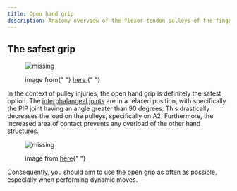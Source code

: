 ```yaml
---
title: Open hand grip
description: Anatomy overview of the flexor tendon pulleys of the finger
---
```



## The safest grip

<figure>
  <img src={Open} alt="missing" />
  <figcaption>
    <p>
      image from{" "}
      <a href="https://www.mapleclinic.ie/bloghome/fingerpulleyinjury/open-hand-grip/">
        here
      </a>{" "}
    </p>
  </figcaption>
</figure>

In the context of pulley injuries, the open hand grip is definitely the safest option. The [interphalangeal joints](/anatomy/bones) are in a relaxed position, with specifically the PIP joint having an angle greater than 90 degrees. This drastically decreases the load on the pulleys, specifically on A2. Furthermore, the increased area of contact prevents any overload of the other hand structures.

<figure>
  <img src={OpenPip} alt="missing" />
  <figcaption>
    <p>
      image from <a href="http://thehealthbox.ca/?tag=stability">here</a>{" "}
    </p>
  </figcaption>
</figure>

Consequently, you should aim to use the open grip as often as possible, especially when performing dynamic moves.
